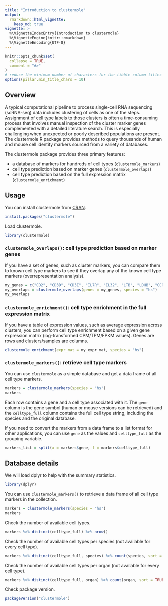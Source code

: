 ```yaml
---
title: "Introduction to clustermole"
output:
  rmarkdown::html_vignette:
    keep_md: true
vignette: >
  %\VignetteIndexEntry{Introduction to clustermole}
  %\VignetteEngine{knitr::rmarkdown}
  %\VignetteEncoding{UTF-8}
---
```


```r
knitr::opts_chunk$set(
  collapse = TRUE,
  comment = "#>"
)
# reduce the minimum number of characters for the tibble column titles (default: 15)
options(pillar.min_title_chars = 10)
```

## Overview

A typical computational pipeline to process single-cell RNA sequencing (scRNA-seq) data includes clustering of cells as one of the steps. Assignment of cell type labels to those clusters is often a time-consuming process that involves manual inspection of the cluster marker genes complemented with a detailed literature search. This is especially challenging when unexpected or poorly described populations are present. The clustermole R package provides methods to query thousands of human and mouse cell identity markers sourced from a variety of databases.

The clustermole package provides three primary features:

* a database of markers for hundreds of cell types (`clustermole_markers`)
* cell type prediction based on marker genes (`clustermole_overlaps`)
* cell type prediction based on the full expression matrix (`clustermole_enrichment`)

## Usage

You can install clustermole from [CRAN](https://cran.r-project.org/package=clustermole).

```r
install.packages("clustermole")
```

Load clustermole.

```r
library(clustermole)
```

### `clustermole_overlaps()`: cell type prediction based on marker genes

If you have a set of genes, such as cluster markers, you can compare them to known cell type markers to see if they overlap any of the known cell type markers (overrepresentation analysis).

```r
my_genes = c("CD2", "CD3D", "CD3E", "IL7R", "IL32", "LTB", "LDHB", "CCR7")
my_overlaps = clustermole_overlaps(genes = my_genes, species = "hs")
my_overlaps
```

### `clustermole_enrichment()`: cell type enrichment in the full expression matrix

If you have a table of expression values, such as average expression across clusters, you can perform cell type enrichment based on a given gene expression matrix (log-transformed CPM/TPM/FPKM values). Genes are rows and clusters/samples are columns.

```r
clustermole_enrichment(expr_mat = my_expr_mat, species = "hs")
```

### `clustermole_markers()`: retrieve cell type markers

You can use `clustermole` as a simple database and get a data frame of all cell type markers.

```r
markers = clustermole_markers(species = "hs")
markers
```

Each row contains a gene and a cell type associated with it. The `gene` column is the gene symbol (human or mouse versions can be retrieved) and the `celltype_full` column contains the full cell type string, including the species and the original database.

If you need to convert the markers from a data frame to a list format for other applications, you can use `gene` as the values and `celltype_full` as the grouping variable.

```r
markers_list = split(x = markers$gene, f = markers$celltype_full)
```

## Database details

We will load dplyr to help with the summary statistics.

```r
library(dplyr)
```

You can use `clustermole_markers()` to retrieve a data frame of all cell type markers in the collection.

```r
markers = clustermole_markers(species = "hs")
markers
```

Check the number of available cell types.

```r
markers %>% distinct(celltype_full) %>% nrow()
```

Check the number of available cell types per species (not available for every cell type).

```r
markers %>% distinct(celltype_full, species) %>% count(species, sort = TRUE)
```

Check the number of available cell types per organ (not available for every cell type).

```r
markers %>% distinct(celltype_full, organ) %>% count(organ, sort = TRUE)
```

Check package version.

```r
packageVersion("clustermole")
```

